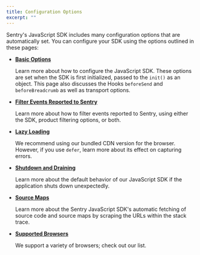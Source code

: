 ```yaml
---
title: Configuration Options
excerpt: ""
---
```


Sentry's JavaScript SDK includes many configuration options that are automatically set. You can configure your SDK using the options outlined in these pages:

- **[Basic Options](../common/configuration/)**

  Learn more about how to configure the JavaScript SDK. These options are set when the SDK is first initialized, passed to the `init()` as an object. This page also discusses the Hooks `beforeSend` and `beforeBreadcrumb` as well as transport options.

- **[Filter Events Reported to Sentry](../configuration/filtering/)**

  Learn more about how to filter events reported to Sentry, using either the SDK, product filtering options, or both.

- **[Lazy Loading](./lazy-load-sentry/)**

  We recommend using our bundled CDN version for the browser. However, if you use `defer`, learn more about its effect on capturing errors.

- **[Shutdown and Draining](../platforms/common/configuration/draining/)**

  Learn more about the default behavior of our JavaScript SDK if the application shuts down unexpectedly.

- **[Source Maps](./sourcemaps/)**

  Learn more about the Sentry JavaScript SDK's automatic fetching of source code and source maps by scraping the URLs within the stack trace.

- **[Supported Browsers](./supported-browsers/)**

  We support a variety of browsers; check out our list.
